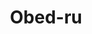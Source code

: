 ---
slug: obed-ru
link: /projects/obed-ru/
category: 'projects'
title: Obed-ru
publicData: Sep 11th 2020
pagesCount: 1
pages: 
    - page:
        - image: ../../assets/images/projects/project-440-obed-ru/obed-ru-0.png
        - title: Главная
sortIdx: 440
---